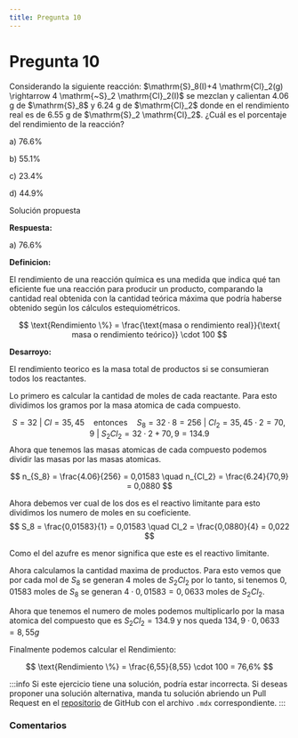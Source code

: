 ```yaml
---
title: Pregunta 10
---
```



# Pregunta 10

<div className="exercise">
Considerando la siguiente reacción: $\mathrm{S}_8(I)+4 \mathrm{Cl}_2(g) \rightarrow 4 \mathrm{~S}_2 \mathrm{Cl}_2(I)$ se mezclan y calientan 4.06 g de $\mathrm{S}_8$ y 6.24 g de $\mathrm{Cl}_2$ donde en el rendimiento real es de 6.55 g de $\mathrm{S}_2 \mathrm{Cl}_2$. ¿Cuál es el porcentaje del rendimiento de la reacción?

a) $76.6 \%$

b) $55.1 \%$

c) $23.4 \%$

d) $44.9 \%$
</div>

<MDXDetails>
<summary>Solución propuesta</summary>

<div className="exercise">

**Respuesta:**

a) $76.6 \%$

**Definicion:**

El rendimiento de una reacción química es una medida que indica qué tan eficiente fue una reacción para producir un producto, comparando la cantidad real obtenida con la cantidad teórica máxima que podría haberse obtenido según los cálculos estequiométricos.

$$
\text{Rendimiento \%} = \frac{\text{masa o rendimiento real}}{\text{ masa o rendimiento teórico}} \cdot 100
$$

**Desarroyo:**

El rendimiento teorico es la masa total de productos si se consumieran todos los reactantes.

Lo primero es calcular la cantidad de moles de cada reactante. Para esto dividimos los gramos por la masa atomica de cada compuesto.

$$
S = 32\ |\  Cl = 35,45 \quad \text{entonces} \quad S_8 = 32 \cdot 8 = 256 \ | \ Cl_2 = 35,45 \cdot 2 = 70,9 \ | \ S_2 Cl_2 = 32 \cdot 2 + 70,9 = 134.9
$$
Ahora que tenemos las masas atomicas de cada compuesto podemos dividir las masas por las masas atomicas.

$$
n_{S_8} = \frac{4.06}{256} = 0,01583 \quad n_{Cl_2} = \frac{6.24}{70,9} = 0,0880
$$

Ahora debemos ver cual de los dos es el reactivo limitante para esto dividimos los numero de moles en su coeficiente.
$$
S_8 = \frac{0,01583}{1} = 0,01583 \quad Cl_2 = \frac{0,0880}{4} = 0,022
$$

Como el del azufre es menor significa que este es el reactivo limitante.

Ahora calculamos la cantidad maxima de productos. Para esto vemos que por cada mol de $S_8$ se generan $4$ moles de $S_2Cl_2$ por lo tanto,
si tenemos $0,01583$ moles de $S_8$ se generan $4 \cdot 0,01583 = 0,0633$ moles de $S_2Cl_2$.

Ahora que tenemos el numero de moles podemos multiplicarlo por la masa atomica del compuesto que es $S_2 Cl_2 = 134.9$ y nos queda $134,9 \cdot 0,0633 = 8,55g$

Finalmente podemos calcular el Rendimiento:

$$
\text{Rendimiento \%} = \frac{6,55}{8,55} \cdot 100 = 76,6%
$$

</div>

:::info
Si este ejercicio tiene una solución, podría estar incorrecta. Si deseas proponer una solución alternativa, manda tu solución abriendo
un Pull Request en el [repositorio](https://github.com/crow-rojas/apuntes-fundamentals/pulls) de GitHub con el archivo
`.mdx` correspondiente.
:::

</MDXDetails>

### Comentarios

<Disqus
  url="https://crow-rojas.github.io/apuntes-fundamentals/docs/science/chemistry/exercises/2018-1/p10"
  identifier="docs/science/chemistry/exercises/2018-1/p10"
  title="2018-1 Quimica - Pregunta 10"
/>
